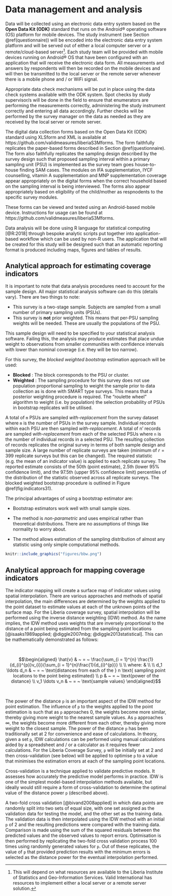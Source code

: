# Data management and analysis {#data}

Data will be collected using an electronic data entry system based on the **Open Data Kit (ODK)** standard that runs on the Android® operating software (OS) platform for mobile devices. The study instrument (see Section \@ref(questionnaire)) will be encoded into the electronic data entry system platform and will be served out of either a local computer server or a remote/cloud-based server[^4]. Each study team will be provided with mobile devices running on Android® OS that have been configured with an application that will receive the electronic data form. All measurements and answers by respondents will then be recorded on the mobile devices and will then be transmitted to the local server or the remote server whenever there is a mobile phone and / or WiFi signal.

Appropriate data check mechanisms will be put in place using the data check systems available with the ODK system. Spot checks by study supervisor/s will be done in the field to ensure that enumerators are performing the measurements correctly, administering the study instrument correctly and entering all data accordingly. Further checks will be performed by the survey manager on the data as needed as they are received by the local server or remote server.

The digital data collection forms based on the Open Data Kit (ODK) standard using XLSform and XML is available at https://github.com/validmeasures/liberiaS3Mforms. The form faithfully replicates the paper-based forms described in Section \@ref(questionnaire). The form also faithfully replicates the sampling design described by the survey design such that proposed sampling interval within a primary sampling unit (PSU) is implemented as the survey team goes house-to-house finding SAM cases. The modules on IFA supplementation, IYCF counselling, vitamin A supplementation and MNP supplementation coverage appear appropriately on the digital forms when the correct household based on the sampling interval is being interviewed. The forms also appear appropriately based on eligibility of the child/mother as respnodents to the specific survey modules.

These forms can be viewed and tested using an Android-based mobile device. Instructions for usage can be found at https://github.com/validmeasures/liberiaS3Mforms.

Data analysis will be done using R language for statistical computing [@R:2018] through bespoke analytic scripts put together into application-based workflow which can be used by non-R users. The application that will be created for this study will be designed such that an automatic reporting format is produced including maps, figures and tables of results.

## Analytical approach for estimating coverage indicators

It is important to note that data analysis procedures need to account for the sample design. All major statistical analysis software can do this (details vary). There are two things to note:

* This survey is a two-stage sample. Subjects are sampled from a small number of primary sampling units (PSUs).
* This survey is **not** prior weighted. This means that per-PSU sampling weights will be needed. These are usually the populations of the PSU.

This sample design will need to be specified to your statistical analysis software. Failing this, the analysis may produce estimates that place undue weight to observations from smaller communities with confidence intervals with lower than nominal coverage (i.e. they will be too narrow).

For this survey, the *blocked weighted bootstrap* estimation approach will be used:

* **Blocked** : The block corresponds to the PSU or cluster.
* **Weighted** : The sampling procedure for this survey does not use population proportional sampling to weight the sample prior to data collection as is done with SMART type surveys. This means that a posterior weighting procedure is required. The “roulette wheel” algorithm to weight (i.e. by population) the selection probability of PSUs in bootstrap replicates will be utilised.

A total of `m` PSUs are sampled *with-replacement* from the survey dataset where `m` is the number of PSUs in the survey sample. Individual records within each PSU are then sampled *with-replacement*. A total of n' records are sampled *with-replacement* from each of the selected PSUs where `n` is the number of individual records in a selected PSU. The resulting collection of records replicates the original survey in terms of both sample design and sample size. A large number of replicate surveys are taken (minimum of $r = 399$ replicate surveys but this can be changed). The required statistic (e.g. the mean of an indicator value) is applied to each replicate survey. The reported estimate consists of the 50th (point estimate), 2.5th (lower 95% confidence limit), and the 97.5th (upper 95% confidence limit) percentiles of the distribution of the statistic observed across all replicate surveys. The blocked weighted bootstrap procedure is outlined in Figure \@ref(fig:indicators31).

The principal advantages of using a bootstrap estimator are:

* Bootstrap estimators work well with small sample sizes.

* The method is *non-parametric* and uses empirical rather than theoretical distributions. There are no assumptions of things like normality to worry about.

* The method allows estimation of the sampling distribution of almost any statistic using only simple computational methods.

\newpage

```r
knitr::include_graphics("figures/bbw.png")
```

## Analytical approach for mapping coverage indicators

The indicator mapping will create a surface map of indicator values using spatial interpolation. There are various approaches and methods of spatial interpolation, the main differences are determined by the weights applied to the point dataset to estimate values at each of the unknown points of the surface map. For the Liberia coverage survey, spatial interpolation will be performed using the inverse distance weighting (IDW) method. As the name implies, the IDW method uses weights that are inversely proportional to the distance of a point being estimated from the sampling point locations [@isaaks1989applied; @diggle2007mbg; @diggle2013statistical]. This can be mathematically demonstrated as follows:

&nbsp;

$$\begin{aligned}
\hat{v} & ~ = ~ \frac{\sum_{i = 1}^{n} \frac{1}{d_{i}^{p}}v_{i}}{\sum_{i = 1}^{n}\frac{1}{d_{i}^{p}}} \\
\\
where: & \\
\\
d_1 \ldots d_n  & ~ = ~ \text{distances from each of the } n \text{ sampling point locations to the point being estimated} \\
p & ~ = ~ \text{power of the distance} \\
v_1 \ldots v_n & ~ = ~ \text{sample values}
\end{aligned}$$

&nbsp;

The power of the distance `p` is an important aspect of the IDW method for point estimation. The influence of `p` to the weights applied to the point estimation is such that as `p` approaches 0, the weights become more similar, thereby giving more weight to the nearest sample values.  As `p` approaches $\infty$, the weights become more different from each other, thereby giving more weight to the closest sample. The power of the distance `p` has been traditionally set at 2 for convenience and ease of calculations. In theory, given a set `p`, IDW calculations can be performed using manual calculations aided by a spreadsheet and / or a calculator as it requires fewer calculations. For the Liberia Coverage Survey, `p` will be initially set at 2 and then cross-validation (see below) will be applied to optimise `p` to a value that minimises the estimation errors at each of the sampling point locations.

Cross-validation is a technique applied to validate predictive models. It assesses how accurately the predictive model performs in practice. IDW is one of the simplest model-based interpolation methods available, but ideally would still require a form of cross-validation to determine the optimal value of the distance power `p` (described above).

A two-fold cross validation [@bivand2008applied] in which data points are randomly split into two sets of equal size, with one set assigned as the validation data for testing the model, and the other set as the training data. The validation data is then interpolated using the IDW method with an initial `p` of 2 and the resulting predictions were compared with the training data. Comparison is made using the sum of the squared residuals between the predicted values and the observed values to report errors. Optimisation is then performed by replicating the two-fold cross validation process 100 times using randomly generated values for `p`. Out of these replicates, the value of `p` that provided prediction results with the minimum errors is selected as the distance power for the eventual interpolation performed.



[^4]: This will depend on what resources are available to the Liberia Institute of Statistics and Geo-Information Services. Valid International has resources to implement either a local server or a remote server solution.